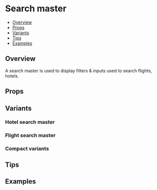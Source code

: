 
<Meta of={Stories} />

# Search master

- [Overview](#overview)
- [Props](#props)
- [Variants](#variants)
- [Tips](#tips)
- [Examples](#examples)

## Overview

A search master is used to display filters & inputs used to search flights, hotels.

<Canvas of={Stories.Default} />

## Props

<Controls of={Stories.Default} />

## Variants

### Hotel search master

<Canvas of={Stories.Hotel} />

### Flight search master

<Canvas of={Stories.Flight} />

### Compact variants

<Canvas of={Stories.CompactHotel} />

<Canvas of={Stories.CompactFlight} />

## Tips

## Examples

<Canvas of={Stories.Example} />
